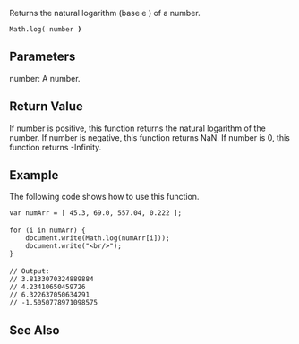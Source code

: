 Returns the natural logarithm (base e ) of a number.

 Math.log( number ''')'''

==Parameters==
; number: A number.

==Return Value==
If number is positive, this function returns the natural logarithm of the number. If number is negative, this function returns NaN. If number is 0, this function returns -Infinity.


==Example==
The following code shows how to use this function.

 var numArr = [ 45.3, 69.0, 557.04, 0.222 ];
 
 for (i in numArr) {
     document.write(Math.log(numArr[i]));
     document.write("&lt;br/&gt;");
 }
 
 // Output: 
 // 3.8133070324889884
 // 4.23410650459726
 // 6.322637050634291
 // -1.5050778971098575

==See Also==

              

